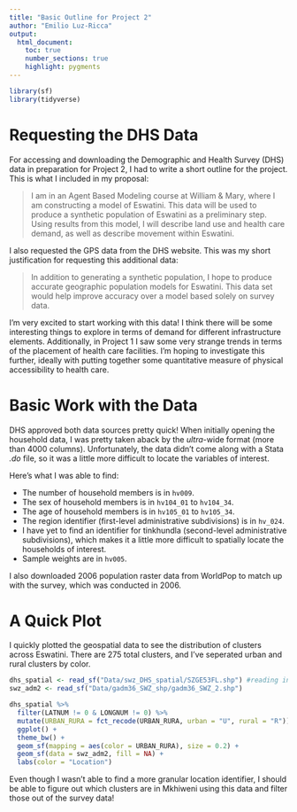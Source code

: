 ```yaml
---
title: "Basic Outline for Project 2"
author: "Emilio Luz-Ricca"
output:
  html_document:
    toc: true
    number_sections: true
    highlight: pygments
---
```


```r
library(sf)
library(tidyverse)
```


# Requesting the DHS Data

For accessing and downloading the Demographic and Health Survey (DHS) data in preparation for Project 2, I had to write a short outline for the project. This is what I included in my proposal:

> I am in an Agent Based Modeling course at William & Mary, where I am
constructing a model of Eswatini. This data will be used to produce a synthetic
population of Eswatini as a preliminary step. Using results from this model, I
will describe land use and health care demand, as well as describe movement within
Eswatini.

I also requested the GPS data from the DHS website. This was my short justification for requesting this additional data:

> In addition to generating a synthetic population, I hope to produce accurate geographic population models for Eswatini. This data set would help improve accuracy over a model based solely on survey data.

I'm very excited to start working with this data! I think there will be some interesting things to explore in terms of demand for different infrastructure elements. Additionally, in Project 1 I saw some very strange trends in terms of the placement of health care facilities. I'm hoping to investigate this further, ideally with putting together some quantitative measure of physical accessibility to health care.

# Basic Work with the Data

DHS approved both data sources pretty quick! When initially opening the household data, I was pretty taken aback by the _ultra_-wide format (more than 4000 columns). Unfortunately, the data didn't come along with a Stata _.do_ file, so it was a little more difficult to locate the variables of interest.

Here's what I was able to find:

* The number of household members is in `hv009`.
* The sex of household members is in `hv104_01` to `hv104_34`.
* The age of household members is in `hv105_01` to `hv105_34`.
* The region identifier (first-level administrative subdivisions) is in `hv_024`.
* I have yet to find an identifier for tinkhundla (second-level administrative subdivisions), which makes it a little more difficult to spatially locate the households of interest.
* Sample weights are in `hv005`.

I also downloaded 2006 population raster data from WorldPop to match up with the survey, which was conducted in 2006.

# A Quick Plot

I quickly plotted the geospatial data to see the distribution of clusters across Eswatini. There are 275 total clusters, and I've seperated urban and rural clusters by color.

```r
dhs_spatial <- read_sf("Data/swz_DHS_spatial/SZGE53FL.shp") #reading in the DHS shape file
swz_adm2 <- read_sf("Data/gadm36_SWZ_shp/gadm36_SWZ_2.shp")

dhs_spatial %>% 
  filter(LATNUM != 0 & LONGNUM != 0) %>%
  mutate(URBAN_RURA = fct_recode(URBAN_RURA, urban = "U", rural = "R")) %>%
  ggplot() +
  theme_bw() +
  geom_sf(mapping = aes(color = URBAN_RURA), size = 0.2) +
  geom_sf(data = swz_adm2, fill = NA) +
  labs(color = "Location")
```

Even though I wasn't able to find a more granular location identifier, I should be able to figure out which clusters are in Mkhiweni using this data and filter those out of the survey data!

